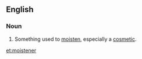 ==English==
===Noun===
{{en-noun}}

#Something used to [[moisten]], especially a [[cosmetic]].

[[et:moistener]]